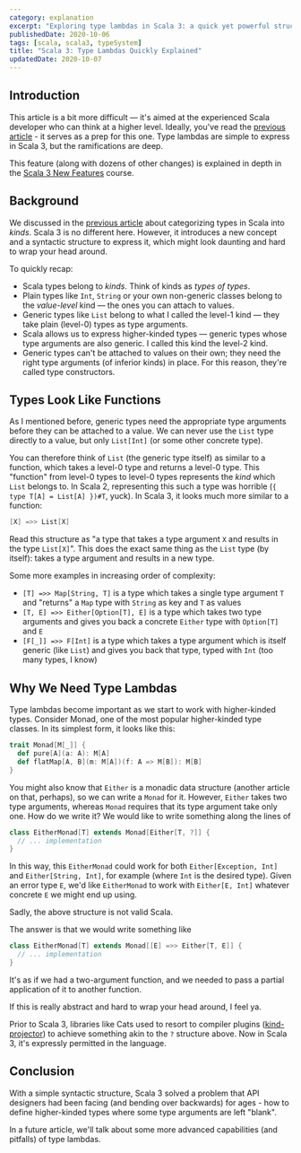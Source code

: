 ```yaml
---
category: explanation
excerpt: "Exploring type lambdas in Scala 3: a quick yet powerful structure that will elevate your high-level thinking"
publishedDate: 2020-10-06
tags: [scala, scala3, typeSystem]
title: "Scala 3: Type Lambdas Quickly Explained"
updatedDate: 2020-10-07
---
```


## Introduction

This article is a bit more difficult &mdash; it's aimed at the experienced Scala developer who can think at a higher level. Ideally, you've read the [previous article](/articles/types-kinds-and-type-constructors-in-scala) - it serves as a prep for this one. Type lambdas are simple to express in Scala 3, but the ramifications are deep.

This feature (along with dozens of other changes) is explained in depth in the [Scala 3 New Features](/courses/scala-3-new-features) course.

## Background

We discussed in the [previous article](/articles/types-kinds-and-type-constructors-in-scala) about categorizing types in Scala into _kinds_. Scala 3 is no different here. However, it introduces a new concept and a syntactic structure to express it, which might look daunting and hard to wrap your head around.

To quickly recap:

- Scala types belong to _kinds_. Think of kinds as _types of types_.
- Plain types like `Int`, `String` or your own non-generic classes belong to the _value-level_ kind &mdash; the ones you can attach to values.
- Generic types like `List` belong to what I called the level-1 kind &mdash; they take plain (level-0) types as type arguments.
- Scala allows us to express higher-kinded types &mdash; generic types whose type arguments are also generic. I called this kind the level-2 kind.
- Generic types can't be attached to values on their own; they need the right type arguments (of inferior kinds) in place. For this reason, they're called type constructors.

## Types Look Like Functions

As I mentioned before, generic types need the appropriate type arguments before they can be attached to a value. We can never use the `List` type directly to a value, but only `List[Int]` (or some other concrete type).

You can therefore think of `List` (the generic type itself) as similar to a function, which takes a level-0 type and returns a level-0 type. This "function" from level-0 types to level-0 types represents the _kind_ which `List` belongs to. In Scala 2, representing this such a type was horrible (`{ type T[A] = List[A] })#T`, yuck). In Scala 3, it looks much more similar to a function:

```scala
[X] =>> List[X]
```

Read this structure as "a type that takes a type argument `X` and results in the type `List[X]`". This does the exact same thing as the `List` type (by itself): takes a type argument and results in a new type.

Some more examples in increasing order of complexity:

- `[T] =>> Map[String, T]` is a type which takes a single type argument `T` and "returns" a `Map` type with `String` as key and `T` as values
- `[T, E] =>> Either[Option[T], E]` is a type which takes two type arguments and gives you back a concrete `Either` type with `Option[T]` and `E`
- `[F[_]] =>> F[Int]` is a type which takes a type argument which is itself generic (like `List`) and gives you back that type, typed with `Int` (too many types, I know)

## Why We Need Type Lambdas

Type lambdas become important as we start to work with higher-kinded types. Consider Monad, one of the most popular higher-kinded type classes. In its simplest form, it looks like this:

```scala
trait Monad[M[_]] {
  def pure[A](a: A): M[A]
  def flatMap[A, B](m: M[A])(f: A => M[B]): M[B]
}
```

You might also know that `Either` is a monadic data structure (another article on that, perhaps), so we can write a `Monad` for it. However, `Either` takes two type arguments, whereas `Monad` requires that its type argument take only one. How do we write it? We would like to write something along the lines of

```scala
class EitherMonad[T] extends Monad[Either[T, ?]] {
  // ... implementation
}
```

In this way, this `EitherMonad` could work for both `Either[Exception, Int]` and `Either[String, Int]`, for example (where `Int` is the desired type). Given an error type `E`, we'd like `EitherMonad` to work with `Either[E, Int]` whatever concrete `E` we might end up using.

Sadly, the above structure is not valid Scala.

The answer is that we would write something like

```scala 3
class EitherMonad[T] extends Monad[[E] =>> Either[T, E]] {
  // ... implementation
}
```

It's as if we had a two-argument function, and we needed to pass a partial application of it to another function.

If this is really abstract and hard to wrap your head around, I feel ya.

Prior to Scala 3, libraries like Cats used to resort to compiler plugins ([kind-projector](https://github.com/typelevel/kind-projector)) to achieve something akin to the `?` structure above. Now in Scala 3, it's expressly permitted in the language.

## Conclusion

With a simple syntactic structure, Scala 3 solved a problem that API designers had been facing (and bending over backwards) for ages - how to define higher-kinded types where some type arguments are left "blank".

In a future article, we'll talk about some more advanced capabilities (and pitfalls) of type lambdas.
